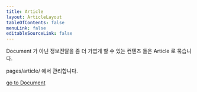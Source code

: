```yaml
---
title: Article
layout: ArticleLayout
tableOfContents: false
menuLink: false
editableSourceLink: false
---
```

  
Document 가 아닌  정보전달을 좀 더 가볍게 할 수 있는 컨텐츠 들은 Article 로 묶습니다. 

pages/article/ 에서 관리합니다.

[go to Document](/pages/document/)